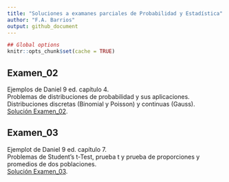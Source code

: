 ```yaml
---
title: "Soluciones a examanes parciales de Probabilidad y Estadística"
author: "F.A. Barrios"
output: github_document
---
```


```r
## Global options
knitr::opts_chunk$set(cache = TRUE)
```

## Examen_02  
Ejemplos de Daniel 9 ed. capítulo 4.  
Problemas de distribuciones de probabilidad y sus aplicaciones. Distribuciones discretas (Binomial y Poisson) y continuas (Gauss).  
[Solución Examen_02](https://fabarrios.github.io/ProbEstad/Ejemplos/Examen_02.html).

## Examen_03  
Ejemplot de Daniel 9 ed. capítulo 7.  
Problemas de Student's t-Test, prueba t y prueba de proporciones y promedios de dos poblaciones.  
[Solución Examen_03](https://fabarrios.github.io/ProbEstad/Ejemplos/Examen_03.html).
